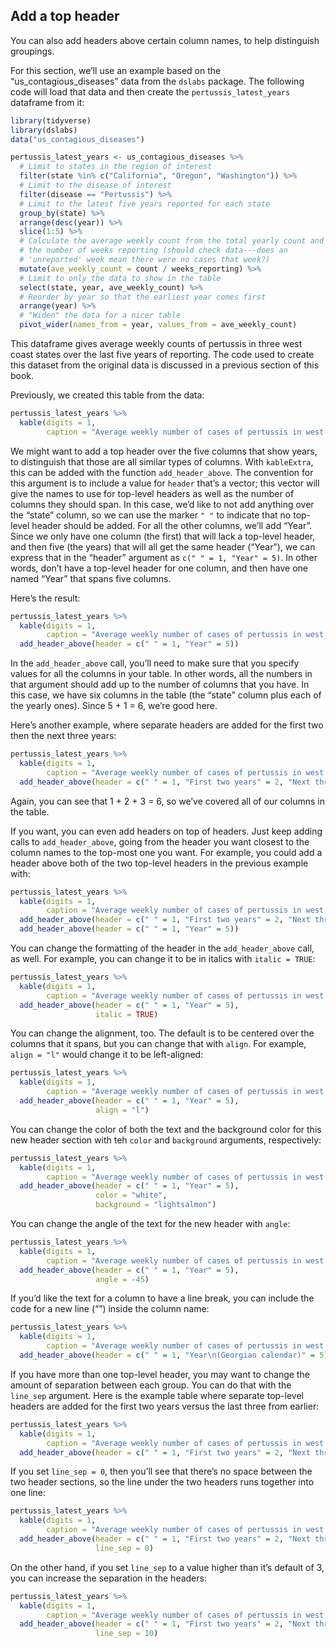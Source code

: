 ## Add a top header

You can also add headers above certain column names, to help distinguish groupings. 

For this section, we'll use an example based on the "us_contagious_diseases" data
from the `dslabs` package. The following code will load that data and then create the
`pertussis_latest_years` dataframe from it:

```r
library(tidyverse)
library(dslabs)
data("us_contagious_diseases")

pertussis_latest_years <- us_contagious_diseases %>% 
  # Limit to states in the region of interest
  filter(state %in% c("California", "Oregon", "Washington")) %>% 
  # Limit to the disease of interest
  filter(disease == "Pertussis") %>% 
  # Limit to the latest five years reported for each state
  group_by(state) %>% 
  arrange(desc(year)) %>%
  slice(1:5) %>%
  # Calculate the average weekly count from the total yearly count and
  # the number of weeks reporting (should check data---does an 
  # 'unreported' week mean there were no cases that week?)
  mutate(ave_weekly_count = count / weeks_reporting) %>%
  # Limit to only the data to show in the table
  select(state, year, ave_weekly_count) %>% 
  # Reorder by year so that the earliest year comes first
  arrange(year) %>% 
  # "Widen" the data for a nicer table
  pivot_wider(names_from = year, values_from = ave_weekly_count)
```

This dataframe gives average weekly counts of 
pertussis in three west coast states over the last five years of reporting. The 
code used to create this dataset from the original data is discussed in a previous
section of this book.

Previously, we created this table from the data:

```r
pertussis_latest_years %>% 
  kable(digits = 1,
        caption = "Average weekly number of cases of pertussis in west coast states for the last five years of reporting.")
```

We might want to add a top header over the five columns that show years, to distinguish
that those are all similar types of columns. With `kableExtra`, this can be added with 
the function `add_header_above`. The convention for this argument is to include a value
for `header` that's a vector; this vector will give the names to use for top-level headers
as well as the number of columns they should span. In this case, we'd like to not add 
anything over the "state" column, so we can use the marker `" "` to indicate that 
no top-level header should be added. For all the other columns, we'll add "Year". 
Since we only have one column (the first) that will lack a top-level header, and 
then five (the years) that will all get the same header ("Year"), we can express
that in the "header" argument as `c(" " = 1, "Year" = 5)`. In other words, don't 
have a top-level header for one column, and then have one named "Year" that spans
five columns. 

Here's the result:

```r
pertussis_latest_years %>% 
  kable(digits = 1,
        caption = "Average weekly number of cases of pertussis in west coast states for the last five years of reporting.") %>% 
  add_header_above(header = c(" " = 1, "Year" = 5))
```

In the `add_header_above` call, you'll need to make sure that you specify values
for all the columns in your table. In other words, all the numbers in that argument
should add up to the number of columns that you have. In this case, we have six
columns in the table (the "state" column plus each of the yearly ones). Since
5 + 1 = 6, we're good here. 

Here's another example, where separate headers are added for the first two then the
next three years: 

```r
pertussis_latest_years %>% 
  kable(digits = 1,
        caption = "Average weekly number of cases of pertussis in west coast states for the last five years of reporting.") %>% 
  add_header_above(header = c(" " = 1, "First two years" = 2, "Next three years" = 3))
```

Again, you can see that 1 + 2 + 3 = 6, so we've covered all of our columns in the 
table. 

If you want, you can even add headers on top of headers. Just keep adding calls to 
`add_header_above`, going from the header you want closest to the column names to the
top-most one you want. For example, you could add a header above both of the two 
top-level headers in the previous example with:

```r
pertussis_latest_years %>% 
  kable(digits = 1,
        caption = "Average weekly number of cases of pertussis in west coast states for the last five years of reporting.") %>% 
  add_header_above(header = c(" " = 1, "First two years" = 2, "Next three years" = 3)) %>% 
  add_header_above(header = c(" " = 1, "Year" = 5))
```

You can change the formatting of the header in the `add_header_above` call, as well. 
For example, you can change it to be in italics with `italic = TRUE`:

```r
pertussis_latest_years %>% 
  kable(digits = 1,
        caption = "Average weekly number of cases of pertussis in west coast states for the last five years of reporting.") %>% 
  add_header_above(header = c(" " = 1, "Year" = 5), 
                   italic = TRUE)
```

You can change the alignment, too. The default is to be centered over the columns that
it spans, but you can change that with `align`. For example, `align = "l"` would change 
it to be left-aligned: 

```r
pertussis_latest_years %>% 
  kable(digits = 1,
        caption = "Average weekly number of cases of pertussis in west coast states for the last five years of reporting.") %>% 
  add_header_above(header = c(" " = 1, "Year" = 5), 
                   align = "l")
```

You can change the color of both the text and the background color for this new
header section with teh `color` and `background` arguments, respectively: 

```r
pertussis_latest_years %>% 
  kable(digits = 1,
        caption = "Average weekly number of cases of pertussis in west coast states for the last five years of reporting.") %>% 
  add_header_above(header = c(" " = 1, "Year" = 5), 
                   color = "white",
                   background = "lightsalmon")
```

You can change the angle of the text for the new header with `angle`:

```r
pertussis_latest_years %>% 
  kable(digits = 1,
        caption = "Average weekly number of cases of pertussis in west coast states for the last five years of reporting.") %>% 
  add_header_above(header = c(" " = 1, "Year" = 5), 
                   angle = -45)
```

If you'd like the text for a column to have a line break, you can include the 
code for a new line ("\n") inside the column name:

```r
pertussis_latest_years %>% 
  kable(digits = 1,
        caption = "Average weekly number of cases of pertussis in west coast states for the last five years of reporting.") %>% 
  add_header_above(header = c(" " = 1, "Year\n(Georgian calendar)" = 5))
```

If you have more than one top-level header, you may want to change the amount
of separation between each group. You can do that with the `line_sep` argument. 
Here is the example table where separate top-level headers are added for the 
first two years versus the last three from earlier: 

```r
pertussis_latest_years %>% 
  kable(digits = 1,
        caption = "Average weekly number of cases of pertussis in west coast states for the last five years of reporting.") %>% 
  add_header_above(header = c(" " = 1, "First two years" = 2, "Next three years" = 3))
```

If you set `line_sep = 0`, then you'll see that there's no space between the two 
header sections, so the line under the two headers runs together into one line:

```r
pertussis_latest_years %>% 
  kable(digits = 1,
        caption = "Average weekly number of cases of pertussis in west coast states for the last five years of reporting.") %>% 
  add_header_above(header = c(" " = 1, "First two years" = 2, "Next three years" = 3),
                   line_sep = 0)
```

On the other hand, if you set `line_sep` to a value higher than it's default of 3, 
you can increase the separation in the headers: 

```r
pertussis_latest_years %>% 
  kable(digits = 1,
        caption = "Average weekly number of cases of pertussis in west coast states for the last five years of reporting.") %>% 
  add_header_above(header = c(" " = 1, "First two years" = 2, "Next three years" = 3),
                   line_sep = 10)
```

